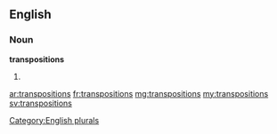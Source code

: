 ==English==

===Noun===
'''transpositions'''

# {{plural of|transposition}}

[[Category:English plurals]]

[[ar:transpositions]]
[[fr:transpositions]]
[[mg:transpositions]]
[[my:transpositions]]
[[sv:transpositions]]